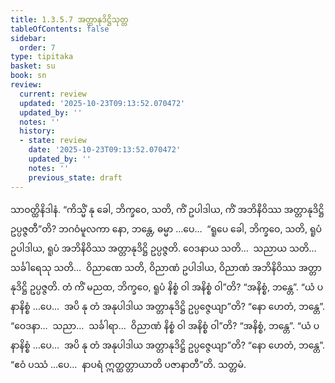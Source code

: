 ```yaml
---
title: 1.3.5.7 အတ္တာနုဒိဋ္ဌိသုတ္တ
tableOfContents: false
sidebar:
  order: 7
type: tipitaka
basket: su
book: sn
review:
  current: review
  updated: '2025-10-23T09:13:52.070472'
  updated_by: ''
  notes: ''
  history:
  - state: review
    date: '2025-10-23T09:13:52.070472'
    updated_by: ''
    notes: ''
    previous_state: draft
---
```



<ReviewStatus review={frontmatter.review} showDetails={true} />

<HypothesisAnnotation frontmatter={frontmatter} />

<DynamicBreadcrumb />

<Division number="156" book="sn" e="ch" v="18" p="302">

<Paragraph number="805" book="sn">
သာဝတ္ထိနိဒါနံ. “ကိသ္မိံ နု ခေါ, ဘိက္ခဝေ, သတိ, ကိံ ဥပါဒါယ, ကိံ အဘိနိဝိဿ အတ္တာနုဒိဋ္ဌိ ဥပ္ပဇ္ဇတီ”တိ? ဘဂဝံမူလကာ နော, ဘန္တေ, ဓမ္မာ …ပေ…  “ရူပေ ခေါ, ဘိက္ခဝေ, သတိ, ရူပံ ဥပါဒါယ, ရူပံ အဘိနိဝိဿ အတ္တာနုဒိဋ္ဌိ ဥပ္ပဇ္ဇတိ. ဝေဒနာယ သတိ…  သညာယ သတိ…  သင်္ခါရေသု သတိ…  ဝိညာဏေ သတိ, ဝိညာဏံ ဥပါဒါယ, ဝိညာဏံ အဘိနိဝိဿ အတ္တာနုဒိဋ္ဌိ ဥပ္ပဇ္ဇတိ. တံ ကိံ မညထ, ဘိက္ခဝေ, ရူပံ နိစ္စံ ဝါ အနိစ္စံ ဝါ”တိ? “အနိစ္စံ, ဘန္တေ”. “ယံ ပနာနိစ္စံ …ပေ…  အပိ နု တံ အနုပါဒါယ အတ္တာနုဒိဋ္ဌိ ဥပ္ပဇ္ဇေယျာ”တိ? “နော ဟေတံ, ဘန္တေ”. “ဝေဒနာ…  သညာ…  သင်္ခါရာ…  ဝိညာဏံ နိစ္စံ ဝါ အနိစ္စံ ဝါ”တိ? “အနိစ္စံ, ဘန္တေ”. “ယံ ပနာနိစ္စံ …ပေ…  အပိ နု တံ အနုပါဒါယ အတ္တာနုဒိဋ္ဌိ ဥပ္ပဇ္ဇေယျာ”တိ? “နော ဟေတံ, ဘန္တေ”. “ဧဝံ ပဿံ …ပေ…  နာပရံ ဣတ္ထတ္တာယာတိ ပဇာနာတီ”တိ.

</Paragraph>
</Division>

<Paragraph number="806" type="center" book="sn">
သတ္တမံ.
</Paragraph>